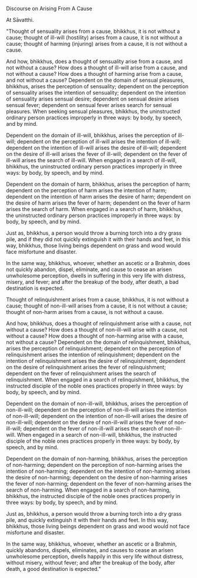 Discourse on Arising From A Cause

At Sāvatthi.

"Thought of sensuality arises from a cause, bhikkhus, it is not without a cause; thought of ill-will (hostility) arises from a cause, it is not without a cause; thought of harming (injuring) arises from a cause, it is not without a cause.

And how, bhikkhus, does a thought of sensuality arise from a cause, and not without a cause? How does a thought of ill-will arise from a cause, and not without a cause? How does a thought of harming arise from a cause, and not without a cause? Dependent on the domain of sensual pleasures, bhikkhus, arises the perception of sensuality; dependent on the perception of sensuality arises the intention of sensuality; dependent on the intention of sensuality arises sensual desire; dependent on sensual desire arises sensual fever; dependent on sensual fever arises search for sensual pleasures. When seeking sensual pleasures, bhikkhus, the uninstructed ordinary person practices improperly in three ways: by body, by speech, and by mind.

Dependent on the domain of ill-will, bhikkhus, arises the perception of ill-will; dependent on the perception of ill-will arises the intention of ill-will; dependent on the intention of ill-will arises the desire of ill-will; dependent on the desire of ill-will arises the fever of ill-will; dependent on the fever of ill-will arises the search of ill-will. When engaged in a search of ill-will, bhikkhus, the uninstructed ordinary person practices improperly in three ways: by body, by speech, and by mind.

Dependent on the domain of harm, bhikkhus, arises the perception of harm; dependent on the perception of harm arises the intention of harm; dependent on the intention of harm arises the desire of harm; dependent on the desire of harm arises the fever of harm; dependent on the fever of harm arises the search of harm. When engaged in a search of harm, bhikkhus, the uninstructed ordinary person practices improperly in three ways: by body, by speech, and by mind.

Just as, bhikkhus, a person would throw a burning torch into a dry grass pile, and if they did not quickly extinguish it with their hands and feet, in this way, bhikkhus, those living beings dependent on grass and wood would face misfortune and disaster.

In the same way, bhikkhus, whoever, whether an ascetic or a Brahmin, does not quickly abandon, dispel, eliminate, and cause to cease an arisen unwholesome perception, dwells in suffering in this very life with distress, misery, and fever; and after the breakup of the body, after death, a bad destination is expected.

Thought of relinquishment arises from a cause, bhikkhus, it is not without a cause; thought of non-ill-will arises from a cause, it is not without a cause; thought of non-harm arises from a cause, is not without a cause.

And how, bhikkhus, does a thought of relinquishment arise with a cause, not without a cause? How does a thought of non-ill-will arise with a cause, not without a cause? How does a thought of non-harming arise with a cause, not without a cause? Dependent on the domain of relinquishment, bhikkhus, arises the perception of relinquishment; dependent on the perception of relinquishment arises the intention of relinquishment; dependent on the intention of relinquishment arises the desire of relinquishment; dependent on the desire of relinquishment arises the fever of relinquishment; dependent on the fever of relinquishment arises the search of relinquishment. When engaged in a search of relinquishment, bhikkhus, the instructed disciple of the noble ones practices properly in three ways: by body, by speech, and by mind.

Dependent on the domain of non-ill-will, bhikkhus, arises the perception of non-ill-will; dependent on the perception of non-ill-will arises the intention of non-ill-will; dependent on the intention of non-ill-will arises the desire of non-ill-will; dependent on the desire of non-ill-will arises the fever of non-ill-will; dependent on the fever of non-ill-will arises the search of non-ill-will. When engaged in a search of non-ill-will, bhikkhus, the instructed disciple of the noble ones practices properly in three ways: by body, by speech, and by mind.

Dependent on the domain of non-harming, bhikkhus, arises the perception of non-harming; dependent on the perception of non-harming arises the intention of non-harming; dependent on the intention of non-harming arises the desire of non-harming; dependent on the desire of non-harming arises the fever of non-harming; dependent on the fever of non-harming arises the search of non-harming. When engaged in a search of non-harming, bhikkhus, the instructed disciple of the noble ones practices properly in three ways: by body, by speech, and by mind.

Just as, bhikkhus, a person would throw a burning torch into a dry grass pile, and quickly extinguish it with their hands and feet. In this way, bhikkhus, those living beings dependent on grass and wood would not face misfortune and disaster.

In the same way, bhikkhus, whoever, whether an ascetic or a Brahmin, quickly abandons, dispels, eliminates, and causes to cease an arisen unwholesome perception, dwells happily in this very life without distress, without misery, without fever; and after the breakup of the body, after death, a good destination is expected."